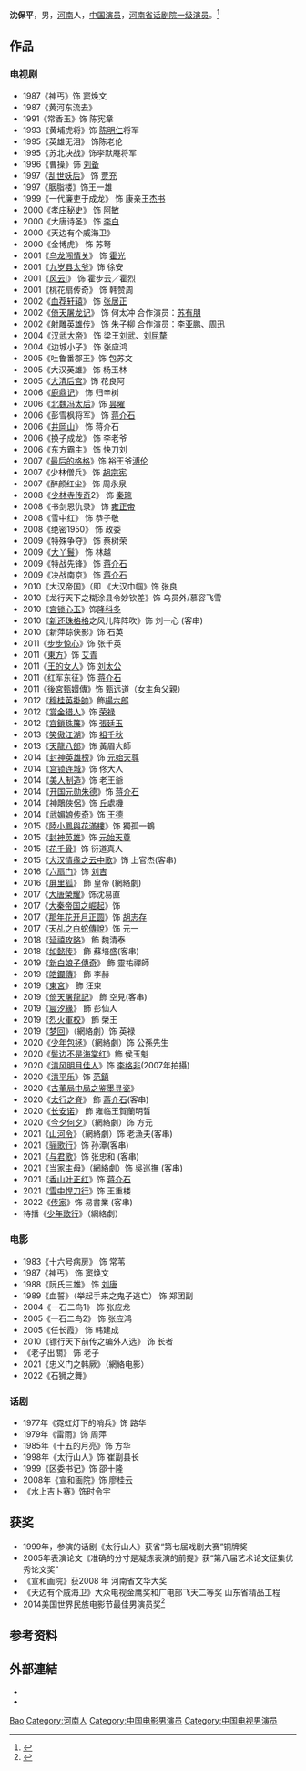 {{blpsources|time=2020-12-01}}
{{藝人
|姓名 = 沈保平
|類型 = 男演員
|圖片 = 
|圖片尺寸 = 
|圖片簡介 = 
|原名 = 
|外文名 = 
|外文 =  
|羅馬拼音 = Shen Baoping
|英文名 = 
|暱稱 = 
|其他藝名 = 
|國籍 = {{PRC}}
|民族 = [[汉族|汉族]]
|籍貫 = 
|出生日期 = {{birth date and age|1957|4|2}}
|出生地點 = {{CHN}}[[河南省|河南省]][[新乡市|新乡市]] 
|職業 = 演员 
|語言 = 
|教育程度 = 
|宗教信仰 =
|配偶 = 
|兒女 = 
|父母 = 
|音樂類型 = 
|演奏樂器 = 
|出生地 = 
|出道作 = 
|唱片公司 = 
|經紀公司 = 
|網站 = 
|相關團體 = 
|獎項 = 
|IMDb = 5032680
}}

'''沈保平'''{{BD|1957年|4月2日|||catIdx=S}}，男，[[河南|河南]]人，[[中国|中国]][[演员|演员]]，[[河南省话剧院|河南省话剧院]][[一级演员|一级演员]]。<ref>{{Cite web|title=世界民族电影节最佳男演员沈保平参演《武则天》|url=http://www.chinanews.com/yl/2014/06-23/6311655.shtml|accessdate=2020-06-10|work=中国新闻网|archive-date=2020-06-10|archive-url=https://web.archive.org/web/20200610005411/http://www.chinanews.com/yl/2014/06-23/6311655.shtml|dead-url=no}}</ref>

== 作品 ==
=== 电视剧 ===
*1987《神丐》饰 窦焕文
*1987《黄河东流去》
*1991《常香玉》饰 陈宪章　　
*1993《黄埔虎将》饰 [[陈明仁|陈明仁]]将军　
*1995《英雄无泪》 饰陈老伦
*1995《苏北决战》饰李默庵将军
*1996《曹操》饰 [[刘备|刘备]]
*1997《[[乱世妖后|乱世妖后]]》 饰 [[贾充|贾充]]
*1997《胭脂楼》饰王一雄
*1999《一代廉吏于成龙》 饰 康亲王[[杰书|杰书]]
*2000《[[孝庄秘史|孝庄秘史]]》 饰 [[阿敏|阿敏]]
*2000《大唐诗圣》 饰 [[李白|李白]]
*2000《天边有个威海卫》
*2000《金博虎》 饰 苏弩
*2001《[[乌龙闯情关|乌龙闯情关]]》 饰 [[霍光|霍光]]
*2001《[[九岁县太爷|九岁县太爷]]》饰 徐安
*2001《[[风云|风云]]I》 饰 霍步云／霍烈
*2001《桃花扇传奇》 饰 韩赞周
*2002《[[血荐轩辕|血荐轩辕]]》 饰 [[张居正|张居正]]
*2002《[[倚天屠龙记|倚天屠龙记]]》 饰 何太冲 合作演员：[[苏有朋|苏有朋]]
*2002《[[射雕英雄传|射雕英雄传]]》 饰 朱子柳 合作演员：[[李亚鹏|李亚鹏]]、[[周迅|周迅]]
*2004《[[汉武大帝|汉武大帝]]》 饰 梁王[[刘武|刘武]]、[[刘屈氂|刘屈氂]]
*2004《边城小子》 饰 张应鸿
*2005《吐鲁番郡王》饰 包苏文
*2005《大汉英雄》 饰 杨玉林
*2005《[[大清后宫|大清后宫]]》饰  花良阿
*2006《[[鹿鼎记|鹿鼎记]]》 饰 归辛树
*2006《[[北魏冯太后_(电视剧)|北魏冯太后]]》饰 [[昙曜|昙曜]]
*2006《彭雪枫将军》 饰 [[蒋介石|蒋介石]]
*2006《[[井岡山_(電視劇)|井岡山]]》 饰 蒋介石
*2006《换子成龙》 饰 李老爷
*2006《东方霸主》 饰 快刀刘
*2007《[[最后的格格|最后的格格]]》饰 裕王爷[[溥伦|溥伦]]
*2007《少林僧兵》 饰 [[胡宗宪|胡宗宪]]
*2007《醉颜红尘》 饰 周永泉
*2008《[[少林寺传奇|少林寺传奇]]2》 饰 [[秦琼|秦琼]]
*2008《书剑恩仇录》 饰 [[雍正帝|雍正帝]] 
*2008《雪中红》 饰 恭子敬
*2008《绝密1950》 饰 政委
*2009《特殊争夺》 饰 蔡树荣
*2009《[[大丫鬟|大丫鬟]]》 饰 林越
*2009《特战先锋》 饰 [[蒋介石|蒋介石]]
*2009《决战南京》 饰 [[蒋介石|蒋介石]]
*2010《大汉帝国》（即 《大汉巾帼》饰 张良
*2010《龙行天下之糊涂县令妙钦差》饰 乌员外/慕容飞雪
*2010《[[宫锁心玉|宫锁心玉]]》饰[[隆科多|隆科多]]
*2010《[[新还珠格格|新还珠格格]]之风儿阵阵吹》饰 刘一心 (客串)
*2010《新萍踪侠影》饰 石英
*2011《[[步步惊心|步步惊心]]》饰 张千英
*2011《[[東方_(2011年電視劇)|東方]]》饰 [[艾青|艾青]]
*2011《[[王的女人|王的女人]]》饰 [[刘太公|刘太公]]
*2011《红军东征》饰 [[蒋介石|蒋介石]]
*2011《[[後宮甄嬛傳_(電視劇)|後宮甄嬛傳]]》饰 甄远道（女主角父親）
*2012《[[穆桂英掛帥|穆桂英掛帥]]》飾[[楊六郎|楊六郎]]
*2012《[[赏金猎人|赏金猎人]]》饰 [[荣禄|荣禄]]
*2012《[[宮鎖珠簾|宮鎖珠簾]]》饰 [[張廷玉|張廷玉]]
*2013《[[笑傲江湖_(2013年電視劇)|笑傲江湖]]》饰 [[祖千秋|祖千秋]]
*2013《[[天龍八部_(2013年電視劇)|天龍八部]]》饰 黃眉大師
*2014《[[封神英雄榜|封神英雄榜]]》饰 [[元始天尊|元始天尊]]
*2014《[[宫锁连城|宫锁连城]]》饰 佟大人
*2014《[[美人制造|美人制造]]》饰 老王爺
*2014《[[开国元勋朱德|开国元勋朱德]]》饰 [[蒋介石|蒋介石]]
*2014《[[神鵰俠侶_(2014年電視劇)|神鵰俠侶]]》饰 [[丘處機|丘處機]]
*2014《[[武媚娘传奇|武媚娘传奇]]》饰 [[王德|王德]]
*2015《[[陸小鳳與花滿樓|陸小鳳與花滿樓]]》饰 獨孤一鶴
*2015《[[封神英雄|封神英雄]]》饰 [[元始天尊|元始天尊]]
*2015《[[花千骨|花千骨]]》饰 衍道真人
*2015《[[大汉情缘之云中歌|大汉情缘之云中歌]]》饰 上官杰(客串)
*2016《[[六扇门_(电视剧)|六扇门]]》饰 [[刘吉|刘吉]]
*2016《[[屏里狐|屏里狐]]》 飾 皇帝 (網絡劇)
*2017《[[大唐榮耀|大唐榮耀]]》饰沈易直
*2017《[[大秦帝国之崛起|大秦帝国之崛起]]》饰
*2017《[[那年花开月正圆|那年花开月正圆]]》饰 [[胡志存|胡志存]]
*2017《[[天乩之白蛇傳說|天乩之白蛇傳說]]》饰 元一
*2018《[[延禧攻略|延禧攻略]]》 飾 魏清泰
*2018《[[如懿传|如懿传]]》 飾 蘇培盛(客串)
*2019《[[新白娘子傳奇_(2019年电视剧)|新白娘子傳奇]]》 飾 靈祐禪師
*2019《[[皓鑭傳|皓鑭傳]]》 飾 李赫
*2019《[[東宮_(電視劇)|東宮]]》 飾 汪束
*2019《[[倚天屠龍記_(2019年電視劇)|倚天屠龍記]]》 飾 空見(客串)
*2019《[[宸汐缘|宸汐緣]]》 飾 彭仙人
*2019《[[烈火軍校|烈火軍校]]》 飾 榮王
*2019《[[梦回|梦回]]》（網絡劇）饰 英禄
*2020《[[少年包拯|少年包拯]]》（網絡劇）饰 公孫先生
*2020《[[鬓边不是海棠红|鬓边不是海棠红]]》飾 侯玉魁
*2020《[[清风明月佳人|清风明月佳人]]》饰 [[李格非|李格非]](2007年拍攝)
*2020《[[清平乐_(电视剧)|清平乐]]》饰 [[范鎮_(文學家)|范鎮]]
*2020《[[古董局中局之鉴墨寻瓷|古董局中局之鉴墨寻瓷]]》
*2020《[[太行之脊|太行之脊]]》 飾 [[蔣介石|蔣介石]](客串)
*2020《[[长安诺|长安诺]]》 飾 雍临王賀蘭明晢
*2020《[[今夕何夕|今夕何夕]]》（網絡劇）饰 方元
*2021《[[山河令|山河令]]》（網絡劇）饰 老漁夫(客串)
*2021《[[骊歌行|骊歌行]]》饰 孙潭(客串)
*2021《[[与君歌|与君歌]]》饰 张忠和 (客串)
*2021《[[当家主母|当家主母]]》（網絡劇）饰 吳巡撫 (客串)
*2021《[[香山叶正红|香山叶正红]]》饰 [[蒋介石|蒋介石]]
*2021《[[雪中悍刀行|雪中悍刀行]]》饰 王重楼
*2022《[[传家|传家]]》饰 易書業 (客串)
*待播《[[少年歌行|少年歌行]]》（網絡劇）

===电影===
*1983《十六号病房》 饰 常苇
*1987《神丐》 饰 窦焕文
*1988《阮氏三雄》 饰 [[刘唐|刘唐]]
*1989《血誓》（举起手来之鬼子逃亡） 饰 郑团副
*2004《一石二鸟1》 饰 张应龙
*2005《一石二鸟2》 饰 张应鸿
*2005《任长霞》 饰 韩建成
*2010《镖行天下前传之编外人选》 饰 长者
*《老子出關》 饰 老子
*2021《忠义门之韩厥》（網絡电影）
*2022《石狮之舞》

===话剧===
*1977年《霓虹灯下的哨兵》饰 路华
*1979年《雷雨》饰 周萍
*1985年《十五的月亮》饰 方华
*1998年《太行山人》饰 崔副县长
*1999《区委书记》饰 邵十隆
*2008年《宣和画院》饰 廖桂云
*《水上吉卜赛》饰时令宇

== 获奖 ==
* 1999年，参演的话剧《太行山人》获省“第七届戏剧大赛”铜牌奖
* 2005年表演论文《准确的分寸是凝炼表演的前提》获“第八届艺术论文征集优秀论文奖”
* 《宣和画院》获2008 年 河南省文华大奖
* 《天边有个威海卫》大众电视金鹰奖和广电部飞天二等奖 山东省精品工程
* 2014美国世界民族电影节最佳男演员奖<ref>{{Cite web|title=沈保平获2014美国世界民族电影节最佳男演员奖|work=All America Chinese Youth Federation|url=http://aacyf.org/?p=3989|accessdate=2020-06-10|last=Ren|first=Richard|language=|archive-date=2020-06-10|archive-url=https://web.archive.org/web/20200610005418/http://aacyf.org/?p=3989|dead-url=no}}</ref>

== 参考资料 ==
{{reflist}}

== 外部連結 ==
* {{Sinaweibo|shbp}}
* {{hkmdb name|23622}}

{{Authority control}}
{{DEFAULTSORT:Shen baoping}}
[[Category:沈姓|Bao]]
[[Category:河南人|Category:河南人]]
[[Category:中国电影男演员|Category:中国电影男演员]]
[[Category:中国电视男演员|Category:中国电视男演员]]